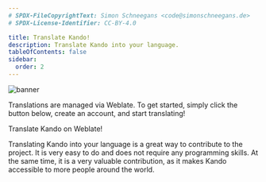 ```yaml
---
# SPDX-FileCopyrightText: Simon Schneegans <code@simonschneegans.de>
# SPDX-License-Identifier: CC-BY-4.0

title: Translate Kando!
description: Translate Kando into your language.
tableOfContents: false
sidebar:
  order: 2
---
```



![banner](../../assets/banners/banner02.png)

<Intro>
Translations are managed via Weblate.
To get started, simply click the button below, create an account, and start translating!

<LinkButton
    href="https://hosted.weblate.org/engage/kando/"
    icon="external"
    iconPlacement="start"> 
  Translate Kando on Weblate!
 </LinkButton>
</Intro>

<CustomAside type="thanks" title="Thank you!">
Translating Kando into your language is a great way to contribute to the project.
It is very easy to do and does not require any programming skills.
At the same time, it is a very valuable contribution, as it makes Kando accessible to more people around the world.
</CustomAside>

